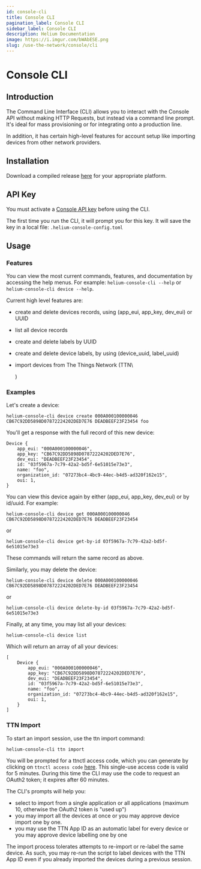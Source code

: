 ```yaml
---
id: console-cli
title: Console CLI
pagination_label: Console CLI
sidebar_label: Console CLI
description: Helium Documentation
image: https://i.imgur.com/bWAbESE.png
slug: /use-the-network/console/cli
---
```


# Console CLI


## Introduction

The Command Line Interface \(CLI\) allows you to interact with the Console API without making HTTP
Requests, but instead via a command line prompt. It's ideal for mass provisioning or for integrating
onto a production line.

In addition, it has certain high-level features for account setup like importing devices from other
network providers.

## Installation

Download a compiled release [here](https://github.com/helium/helium-console-cli/releases) for your
appropriate platform.

## API Key

You must activate a [Console API key](./my-account#console-api-keys) before using the CLI.

The first time you run the CLI, it will prompt you for this key. It will save the key in a local
file: `.helium-console-config.toml`

## Usage

### Features

You can view the most current commands, features, and documentation by accessing the help menus. For
example: `helium-console-cli --help` or `helium-console-cli device --help`.

Current high level features are:

- create and delete devices records, using \(app_eui, app_key, dev_eui\) or UUID
- list all device records
- create and delete labels by UUID
- create and delete device labels, by using \(device_uuid, label_uuid\)
- import devices from The Things Network \(TTN\

  )

### Examples

Let's create a device:

```text
helium-console-cli device create 000A000100000046 CB67C92DD5898D07872224202DED7E76 DEADBEEF23F23454 foo
```

You'll get a response with the full record of this new device:

```text
Device {
    app_eui: "000A000100000046",
    app_key: "CB67C92DD5898D07872224202DED7E76",
    dev_eui: "DEADBEEF23F23454",
    id: "03f5967a-7c79-42a2-bd5f-6e51015e73e3",
    name: "foo",
    organization_id: "07273bc4-4bc9-44ec-b4d5-ad320f162e15",
    oui: 1,
}
```

You can view this device again by either \(app_eui, app_key, dev_eui\) or by id/uuid. For example:

```text
helium-console-cli device get 000A000100000046 CB67C92DD5898D07872224202DED7E76 DEADBEEF23F23454
```

or

```text
helium-console-cli device get-by-id 03f5967a-7c79-42a2-bd5f-6e51015e73e3
```

These commands will return the same record as above.

Similarly, you may delete the device:

```text
helium-console-cli device delete 000A000100000046 CB67C92DD5898D07872224202DED7E76 DEADBEEF23F23454
```

or

```text
helium-console-cli device delete-by-id 03f5967a-7c79-42a2-bd5f-6e51015e73e3
```

Finally, at any time, you may list all your devices:

```text
helium-console-cli device list
```

Which will return an array of all your devices:

```text
[
    Device {
        app_eui: "000A000100000046",
        app_key: "CB67C92DD5898D07872224202DED7E76",
        dev_eui: "DEADBEEF23F23454",
        id: "03f5967a-7c79-42a2-bd5f-6e51015e73e3",
        name: "foo",
        organization_id: "07273bc4-4bc9-44ec-b4d5-ad320f162e15",
        oui: 1,
    }
]
```

### TTN Import

To start an import session, use the ttn import command:

```text
helium-console-cli ttn import
```

You will be prompted for a ttnctl access code, which you can generate by clicking on
`ttnctl access code` [here](https://account.thethingsnetwork.org/). This single-use access code is
valid for 5 minutes. During this time the CLI may use the code to request an OAuth2 token; it
expires after 60 minutes.

The CLI's prompts will help you:

- select to import from a single application or all applications \(maximum 10, otherwise the OAuth2
  token is "used up"\)
- you may import all the devices at once or you may approve device import one by one.
- you may use the TTN App ID as an automatic label for every device or you may approve device
  labelling one by one

The import process tolerates attempts to re-import or re-label the same device. As such, you may
re-run the script to label devices with the TTN App ID even if you already imported the devices
during a previous session.
